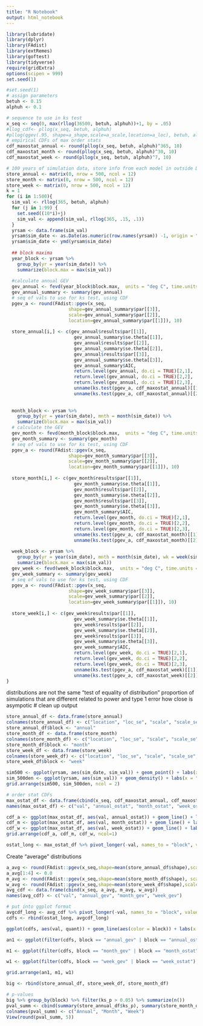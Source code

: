```yaml
---
title: "R Notebook"
output: html_notebook
---
```


```r
library(lubridate)
library(dplyr)
library(FAdist)
library(extRemes)
library(goftest)
library(tidyverse)
require(gridExtra)
options(scipen = 999)
set.seed(1)
```

```r
#set.seed(1)
# assign parameters
betuh <- 0.15
alphuh <- 0.1
```

```r
# sequence to use in ks test
x_seq <- seq(0, max(rllog(36500, betuh, alphuh))+1, by = .05)
#llog_cdf<- pllog(x_seq, betuh, alphuh)
#pllog(qgev(.95, shape=a_shape,scale=a_scale,location=a_loc), betuh, alphuh)
# empirical CDFs of max order stats
cdf_maxostat_annual <- round(pllog(x_seq, betuh, alphuh)^365, 10)
cdf_maxostat_month <- round(pllog(x_seq, betuh, alphuh)^30, 10)
cdf_maxostat_week <- round(pllog(x_seq, betuh, alphuh)^7, 10)
```

```r
# 100 years of simulation data, store info from each model in outside DF
store_annual <- matrix(0, nrow = 500, ncol = 12)
store_month <- matrix(0, nrow = 500, ncol = 12)
store_week <- matrix(0, nrow = 500, ncol = 12)
k = 1
for (i in 1:500){
  sim_val <- rllog(365, betuh, alphuh)
  for (j in 1:99) {
    set.seed((10*i)+j)
    sim_val <- append(sim_val, rllog(365, .15, .1))
  }
  yrsam <- data.frame(sim_val)
  yrsam$sim_date <- as.Date(as.numeric(row.names(yrsam)) -1, origin = "1900-01-01")
  yrsam$sim_date <- ymd(yrsam$sim_date)
  
  ## block maxima
  year_block <- yrsam %>% 
    group_by(yr = year(sim_date)) %>% 
    summarize(block.max = max(sim_val))
  
  #calculate annual GEV
  gev_annual <- fevd(year_block$block.max,  units = "deg C", time.units = "years")
  gev_annual_summary <- summary(gev_annual)
  # seq of vals to use for ks test, using CDF
  pgev_a <- round(FAdist::pgev(x_seq,
                       shape=gev_annual_summary$par[[3]],
                       scale=gev_annual_summary$par[[2]],
                       location=gev_annual_summary$par[[1]]), 10)
  
  store_annual[i,] <- c(gev_annual$results$par[[1]],
                         gev_annual_summary$se.theta[[1]],
                         gev_annual$results$par[[2]], 
                         gev_annual_summary$se.theta[[2]],
                         gev_annual$results$par[[3]], 
                         gev_annual_summary$se.theta[[3]],
                         gev_annual_summary$AIC,
                         return.level(gev_annual, do.ci = TRUE)[2,1],
                         return.level(gev_annual, do.ci = TRUE)[2,2],
                         return.level(gev_annual, do.ci = TRUE)[2,3],
                         unname(ks.test(pgev_a, cdf_maxostat_annual)[[1]]),
                         unname(ks.test(pgev_a, cdf_maxostat_annual)[[2]]))
  
  
  month_block <- yrsam %>% 
    group_by(yr = year(sim_date), mnth = month(sim_date)) %>% 
    summarize(block.max = max(sim_val))
  # calculate the GEV
  gev_month <- fevd(month_block$block.max,  units = "deg C", time.units = "months")
  gev_month_summary <- summary(gev_month)
  # seq of vals to use for ks test, using CDF
  pgev_a <- round(FAdist::pgev(x_seq,
                       shape=gev_month_summary$par[[3]],
                       scale=gev_month_summary$par[[2]],
                       location=gev_month_summary$par[[1]]), 10)
  
  store_month[i,] <- c(gev_month$results$par[[1]],
                         gev_month_summary$se.theta[[1]],
                         gev_month$results$par[[2]], 
                         gev_month_summary$se.theta[[2]],
                         gev_month$results$par[[3]], 
                         gev_month_summary$se.theta[[3]],
                         gev_month_summary$AIC,
                         return.level(gev_month, do.ci = TRUE)[2,1],
                         return.level(gev_month, do.ci = TRUE)[2,2],
                         return.level(gev_month, do.ci = TRUE)[2,3],
                         unname(ks.test(pgev_a, cdf_maxostat_month)[[1]]),
                         unname(ks.test(pgev_a, cdf_maxostat_month)[[2]]))
  
  week_block <- yrsam %>% 
    group_by(yr = year(sim_date), mnth = month(sim_date), wk = week(sim_date)) %>% 
    summarize(block.max = max(sim_val))
  gev_week <- fevd(week_block$block.max,  units = "deg C", time.units = "52/year")
  gev_week_summary <- summary(gev_week)
  # seq of vals to use for ks test, using CDF
  pgev_a <- round(FAdist::pgev(x_seq,
                       shape=gev_week_summary$par[[3]],
                       scale=gev_week_summary$par[[2]],
                       location=gev_week_summary$par[[1]]), 10)
  
  store_week[i,] <- c(gev_week$results$par[[1]],
                         gev_week_summary$se.theta[[1]],
                         gev_week$results$par[[2]], 
                         gev_week_summary$se.theta[[2]],
                         gev_week$results$par[[3]], 
                         gev_week_summary$se.theta[[3]],
                         gev_week_summary$AIC,
                         return.level(gev_week, do.ci = TRUE)[2,1],
                         return.level(gev_week, do.ci = TRUE)[2,2],
                         return.level(gev_week, do.ci = TRUE)[2,3],
                         unname(ks.test(pgev_a, cdf_maxostat_week)[[1]]),
                         unname(ks.test(pgev_a, cdf_maxostat_week)[[2]]))
}
```


distributions are not the same
"test of equality of distribution"
proportion of simulations that are different
related to power and type 1 error
how close is asympotic 
# clean up output
```r
store_annual_df <- data.frame(store_annual)
colnames(store_annual_df) <- c("location", "loc_se", "scale", "scale_se", "shape","shape_se","AIC", "20low", "20est", "20hi", "ks_s", "ks_p")
store_annual_df$block <- "annual"
store_month_df <- data.frame(store_month)
colnames(store_month_df) <- c("location", "loc_se", "scale", "scale_se", "shape","shape_se","AIC", "20low", "20est", "20hi", "ks_s", "ks_p")
store_month_df$block <- "month"
store_week_df <- data.frame(store_week)
colnames(store_week_df) <- c("location", "loc_se", "scale", "scale_se", "shape","shape_se","AIC", "20low", "20est", "20hi", "ks_s", "ks_p")
store_week_df$block <- "week"
```

```r
sim500 <- ggplot(yrsam, aes(sim_date, sim_val)) + geom_point() + labs(x = "Simulation Date", y = "Simulation Value", title = "Sample Observations")
sim_500den <- ggplot(yrsam, aes(sim_val)) + geom_density() + labs(x = "Simulation Value", y = "density", title = "Sample Density")
grid.arrange(sim500, sim_500den, ncol = 2)
```

```r
# order stat CDFs
max_ostat_df <- data.frame(cbind(x_seq, cdf_maxostat_annual, cdf_maxostat_month, cdf_maxostat_week))
names(max_ostat_df) <- c("val", "annual_ostat", "month_ostat", "week_ostat")

cdf_a <- ggplot(max_ostat_df, aes(val, annual_ostat)) + geom_line() + labs(x = "[F(x)]^n", y = "quantile", title = "CDF of Maximum Order Statistic", subtitle = "Block Size: N = Annual")
cdf_m <- ggplot(max_ostat_df, aes(val, month_ostat)) + geom_line() + labs(x = "[F(x)]^n", y = "quantile", title = "CDF of Maximum Order Statistic", subtitle = "Block Size: N = Month")
cdf_w <- ggplot(max_ostat_df, aes(val, week_ostat)) + geom_line() + labs(x = "[F(x)]^n", y = "quantile", title = "CDF of Maximum Order Statistic", subtitle = "Block Size: N = Week")
grid.arrange(cdf_a, cdf_m, cdf_w, ncol=1)

ostat_long <- max_ostat_df %>% pivot_longer(-val, names_to = "block", values_to = "quant")
```

Create "average" distributions
```r
a_avg <- round(FAdist::pgev(x_seq,shape=mean(store_annual_df$shape),scale=mean(store_annual_df$scale),location=mean(store_annual_df$location)), 10)
a_avg[1:4] <- 0.0
m_avg <- round(FAdist::pgev(x_seq,shape=mean(store_month_df$shape), scale=mean(store_month_df$scale), location=mean(store_month_df$location)), 10)
w_avg <- round(FAdist::pgev(x_seq,shape=mean(store_week_df$shape),scale=mean(store_week_df$scale),location=mean(store_week_df$location)), 10)
avg_cdf <- data.frame(cbind(x_seq, a_avg, m_avg, w_avg))
names(avg_cdf) <- c("val", "annual_gev", "month_gev", "week_gev")

# put into ggplot format
avgcdf_long <- avg_cdf %>% pivot_longer(-val, names_to = "block", values_to = "quant")
cdfs <- rbind(ostat_long, avgcdf_long)

ggplot(cdfs, aes(val, quant)) + geom_line(aes(color = block)) + labs(x = "value", y = "quantile", title = "CDF of Maximum Order Statistics and GEV distributions")

an1 <- ggplot(filter(cdfs, block == "annual_gev" | block == "annual_ostat") , aes(val, quant)) + geom_line(aes(color = block)) + labs(x = "value", y = "quantile", title = "Annual Blocks")

m1 <- ggplot(filter(cdfs, block == "month_gev" | block == "month_ostat") , aes(val, quant)) + geom_line(aes(color = block)) + labs(x = "value", y = "quantile", title = "Month Blocks")

w1 <- ggplot(filter(cdfs, block == "week_gev" | block == "week_ostat") , aes(val, quant)) + geom_line(aes(color = block)) + labs(x = "value", y = "quantile", title = "Week Blocks")

grid.arrange(an1, m1, w1)
```

```r
big <- rbind(store_annual_df, store_week_df, store_month_df)

# p-values
big %>% group_by(block) %>% filter(ks_p > 0.05) %>% summarize(n())
pval_summ <- cbind(summary(store_annual_df$ks_p), summary(store_month_df$ks_p), summary(store_week_df$ks_p))
colnames(pval_summ) <- c("Annual", "Month", "Week")
View(round(pval_summ, 5))
```




